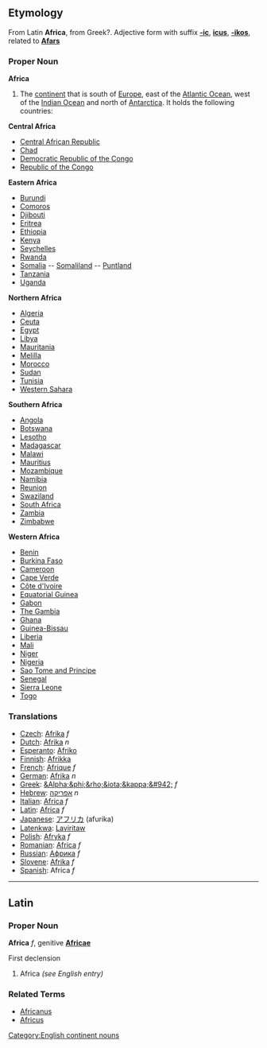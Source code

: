 ==Etymology==
From Latin '''Africa''', from Greek?.
Adjective form with suffix '''[[-ic]]''', '''[[icus]]''', '''[[-ikos]]''', related to '''[[Afars]]'''

=== Proper Noun ===
'''Africa'''

#The [[continent]] that is south of [[Europe]], east of the [[Atlantic Ocean]], west of the [[Indian Ocean]] and north of [[Antarctica]].  It holds the following countries:

'''Central Africa'''
* [[Central African Republic]]
* [[Chad]]
* [[Democratic Republic of the Congo]]
* [[Republic of the Congo]]

'''Eastern Africa'''
* [[Burundi]]
* [[Comoros]]
* [[Djibouti]]
* [[Eritrea]]
* [[Ethiopia]]
* [[Kenya]]
* [[Seychelles]]
* [[Rwanda]]
* [[Somalia]] -- [[Somaliland]] -- [[Puntland]]
* [[Tanzania]]
* [[Uganda]]

'''Northern Africa'''
* [[Algeria]]
* [[Ceuta]]
* [[Egypt]]
* [[Libya]]
* [[Mauritania]]
* [[Melilla]]
* [[Morocco]]
* [[Sudan]]
* [[Tunisia]]
* [[Western Sahara]]

'''Southern Africa'''
* [[Angola]]
* [[Botswana]]
* [[Lesotho]]
* [[Madagascar]]
* [[Malawi]]
* [[Mauritius]]
* [[Mozambique]]
* [[Namibia]]
* [[Reunion]]
* [[Swaziland]]
* [[South Africa]]
* [[Zambia]]
* [[Zimbabwe]]

'''Western Africa'''
* [[Benin]]
* [[Burkina Faso]]
* [[Cameroon]]
* [[Cape Verde]]
* [[Côte d'Ivoire]]
* [[Equatorial Guinea]]
* [[Gabon]]
* [[The Gambia]]
* [[Ghana]]
* [[Guinea-Bissau]]
* [[Liberia]]
* [[Mali]]
* [[Niger]]
* [[Nigeria]]
* [[Sao Tome and Principe]]
* [[Senegal]]
* [[Sierra Leone]]
* [[Togo]]

=== Translations ===
*[[Czech]]: [[Afrika]] ''f''
*[[Dutch]]: [[Afrika]] ''n''
*[[Esperanto]]: [[Afriko]]
*[[Finnish]]: [[Afrikka]]
*[[French]]: [[Afrique]] ''f''
*[[German]]: [[Afrika]] ''n''
*[[Greek]]: [[&Alpha;&phi;&rho;&iota;&kappa;&#942;]] ''f''
*[[Hebrew]]: [[אפריקה]] ''n''
*[[Italian]]: [[Africa]] ''f''
*[[Latin]]: [[Africa]] ''f''
*[[Japanese]]: [[アフリカ]] (afurika)
*[[Latenkwa]]: [[Laviritaw]]
*[[Polish]]: [[Afryka]] ''f''
*[[Romanian]]: [[Africa]] ''f''
*[[Russian]]: [[Африка]] ''f''
*[[Slovene]]: [[Afrika]] ''f''
*[[Spanish]]: Africa ''f''

[[Category:English continent nouns]]

----
==Latin==
===Proper Noun===
'''Africa''' ''f'', genitive '''[[Africae]]'''

First declension

# Africa ''(see English entry)''

===Related Terms===
*[[Africanus]]
*[[Africus]]